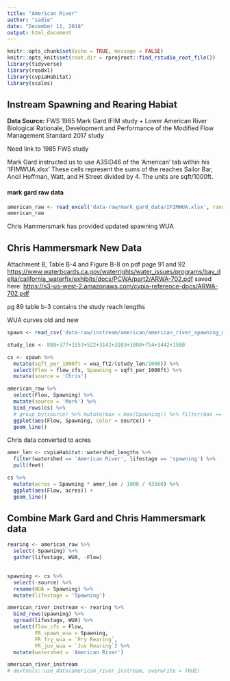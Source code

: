 ```yaml
---
title: "American River"
author: "sadie"
date: "December 11, 2018"
output: html_document
---
```


```r
knitr::opts_chunk$set(echo = TRUE, message = FALSE)
knitr::opts_knit$set(root.dir = rprojroot::find_rstudio_root_file())
library(tidyverse)
library(readxl)
library(cvpiaHabitat)
library(scales)

```

## Instream Spawning and Rearing Habiat
**Data Source:** FWS 1985 Mark Gard IFIM study + Lower American River Biological Rationale,
Development and Performance of the Modified Flow Management Standard 2017 study

Need link to 1985 FWS study

Mark Gard instructed us to use A35:D46 of the 'American' tab within his 'IFIMWUA.xlsx'
These cells represent the sums of the reaches Sailor Bar, Ancil Hoffman, Watt, 
and H Street divided by 4. The units are sqft/1000ft. 

#### mark gard raw data
```r
american_raw <- read_excel('data-raw/mark_gard_data/IFIMWUA.xlsx', range = "A35:D46", sheet = 'American')
american_raw 

```

Chris Hammersmark has provided updated spawning WUA

## Chris Hammersmark New Data
Attachment B, Table B-4 and Figure B-8 on pdf page 91 and 92
<https://www.waterboards.ca.gov/waterrights/water_issues/programs/bay_delta/california_waterfix/exhibits/docs/PCWA/part2/ARWA-702.pdf>
saved here:
<https://s3-us-west-2.amazonaws.com/cvpia-reference-docs/ARWA-702.pdf>

pg 89 table b-3 contains the study reach lengths

WUA curves old and new

```r
spawn <- read_csv('data-raw/instream/american/american_river_spawning_wua.csv')

study_len <- 800+377+1553+522+3142+3103+1000+754+3442+1500

cs <- spawn %>%
  mutate(sqft_per_1000ft = wua_ft2/(study_len/1000)) %>% 
  select(Flow = flow_cfs, Spawning = sqft_per_1000ft) %>% 
  mutate(source = 'Chris')

american_raw %>% 
  select(Flow, Spawning) %>% 
  mutate(source = 'Mark') %>% 
  bind_rows(cs) %>% 
  # group_by(source) %>% mutate(max = max(Spawning)) %>% filter(max == Spawning)
  ggplot(aes(Flow, Spawning, color = source)) +
  geom_line()

```

Chris data converted to acres

```r
amer_len <- cvpiaHabitat::watershed_lengths %>% 
  filter(watershed == 'American River', lifestage == 'spawning') %>% 
  pull(feet)

cs %>% 
  mutate(acres = Spawning * amer_len / 1000 / 43560) %>% 
  ggplot(aes(Flow, acres)) +
  geom_line()

```

## Combine Mark Gard and Chris Hammersmark data

```r
rearing <- american_raw %>% 
  select(-Spawning) %>% 
  gather(lifestage, WUA, -Flow)
  

spawning <- cs %>% 
  select(-source) %>% 
  rename(WUA = Spawning) %>% 
  mutate(lifestage = 'Spawning')

american_river_instream <- rearing %>% 
  bind_rows(spawning) %>% 
  spread(lifestage, WUA) %>% 
  select(flow_cfs = Flow,
         FR_spawn_wua = Spawning,
         FR_fry_wua = `Fry Rearing`,
         FR_juv_wua = `Juv Rearing`) %>% 
  mutate(watershed = 'American River')

american_river_instream
# devtools::use_data(american_river_instream, overwrite = TRUE)
```
